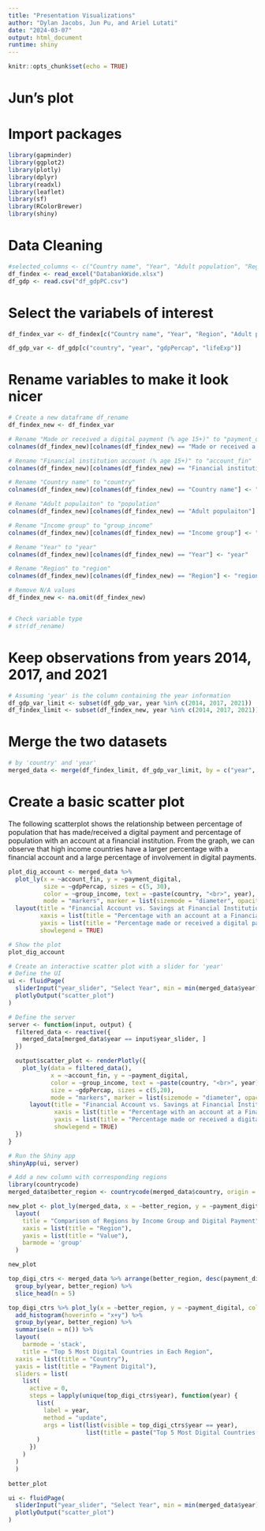 ```yaml
---
title: "Presentation Visualizations"
author: "Dylan Jacobs, Jun Pu, and Ariel Lutati"
date: "2024-03-07"
output: html_document
runtime: shiny
---
```


```r
knitr::opts_chunk$set(echo = TRUE)
```

# Jun's plot
# Import packages
```r
library(gapminder)
library(ggplot2)
library(plotly)
library(dplyr)
library(readxl)
library(leaflet)
library(sf)
library(RColorBrewer)
library(shiny)
```

# Data Cleaning

```r
#selected_columns <- c("Country name", "Year", "Adult population", "Region", "Income group", "Saved at a financial institution (% age 15+)")
df_findex <- read_excel("DatabankWide.xlsx")
df_gdp <- read.csv("df_gdpPC.csv")
```

# Select the variabels of interest
```r
df_findex_var <- df_findex[c("Country name", "Year", "Region", "Adult populaiton", "Income group", "Made or received a digital payment (% age 15+)", "Financial institution account (% age 15+)")]

df_gdp_var <- df_gdp[c("country", "year", "gdpPercap", "lifeExp")]
```


# Rename variables to make it look nicer
```r
# Create a new dataframe df_rename
df_findex_new <- df_findex_var

# Rename "Made or received a digital payment (% age 15+)" to "payment_digital"
colnames(df_findex_new)[colnames(df_findex_new) == "Made or received a digital payment (% age 15+)"] <- "payment_digital"

# Rename "Financial institution account (% age 15+)" to "account_fin"
colnames(df_findex_new)[colnames(df_findex_new) == "Financial institution account (% age 15+)"] <- "account_fin"

# Rename "Country name" to "country"
colnames(df_findex_new)[colnames(df_findex_new) == "Country name"] <- "country"

# Rename "Adult populaiton" to "population"
colnames(df_findex_new)[colnames(df_findex_new) == "Adult populaiton"] <- "population"

# Rename "Income group" to "group_income"
colnames(df_findex_new)[colnames(df_findex_new) == "Income group"] <- "group_income"

# Rename "Year" to "year"
colnames(df_findex_new)[colnames(df_findex_new) == "Year"] <- "year"

# Rename "Region" to "region"
colnames(df_findex_new)[colnames(df_findex_new) == "Region"] <- "region"

# Remove N/A values
df_findex_new <- na.omit(df_findex_new)


# Check variable type
# str(df_rename)
```

# Keep observations from years 2014, 2017, and 2021
```r
# Assuming 'year' is the column containing the year information
df_gdp_var_limit <- subset(df_gdp_var, year %in% c(2014, 2017, 2021))
df_findex_limit <- subset(df_findex_new, year %in% c(2014, 2017, 2021))
```



# Merge the two datasets
```r
# by 'country' and 'year'
merged_data <- merge(df_findex_limit, df_gdp_var_limit, by = c("year", "country"))
```


# Create a basic scatter plot

The following scatterplot shows the relationship between percentage of population that has made/received a digital payment and percentage of population with an account at a financial institution. From the graph, we can observe that high income countries have a larger percentage with a financial account and a large percentage of involvement in digital payments.
```r
plot_dig_account <- merged_data %>%
  plot_ly(x = ~account_fin, y = ~payment_digital,
          size = ~gdpPercap, sizes = c(5, 30), 
          color = ~group_income, text = ~paste(country, "<br>", year),
          mode = "markers", marker = list(sizemode = "diameter", opacity = 0.6)) %>%
  layout(title = "Financial Account vs. Savings at Financial Institution",
         xaxis = list(title = "Percentage with an account at a Financial Institution"),
         yaxis = list(title = "Percentage made or received a digital payment"),
         showlegend = TRUE)

# Show the plot
plot_dig_account

```


```r
# Create an interactive scatter plot with a slider for 'year'
# Define the UI
ui <- fluidPage(
  sliderInput("year_slider", "Select Year", min = min(merged_data$year), max = max(merged_data$year), value = min(merged_data$year), step = 1),
  plotlyOutput("scatter_plot")
)

# Define the server
server <- function(input, output) {
  filtered_data <- reactive({
    merged_data[merged_data$year == input$year_slider, ]
  })

  output$scatter_plot <- renderPlotly({
    plot_ly(data = filtered_data(),
            x = ~account_fin, y = ~payment_digital,
            color = ~group_income, text = ~paste(country, "<br>", year),
            size = ~gdpPercap, sizes = c(5,20),
            mode = "markers", marker = list(sizemode = "diameter", opacity = 0.6)) %>%
      layout(title = "Financial Account vs. Savings at Financial Institution",
             xaxis = list(title = "Percentage with an account at a Financial Institution"),
             yaxis = list(title = "Percentage made or received a digital payment"),
             showlegend = TRUE)
  })
}

# Run the Shiny app
shinyApp(ui, server)

```



```r
# Add a new column with corresponding regions
library(countrycode)
merged_data$better_region <- countrycode(merged_data$country, origin = "country.name", destination = "region")
```

```r
new_plot <- plot_ly(merged_data, x = ~better_region, y = ~payment_digital, color = ~country, type = 'bar') %>%
  layout(
    title = "Comparison of Regions by Income Group and Digital Payment",
    xaxis = list(title = "Region"),
    yaxis = list(title = "Value"),
    barmode = 'group'
  )

new_plot
```
```r
top_digi_ctrs <- merged_data %>% arrange(better_region, desc(payment_digital)) %>%
  group_by(year, better_region) %>%
  slice_head(n = 5)

top_digi_ctrs %>% plot_ly(x = ~better_region, y = ~payment_digital, color = ~country) %>%
  add_histogram(hoverinfo = "x+y") %>%
  group_by(year, better_region) %>%
  summarise(n = n()) %>%
  layout(
    barmode = 'stack',
    title = "Top 5 Most Digital Countries in Each Region",
  xaxis = list(title = "Country"),
  yaxis = list(title = "Payment Digital"),
  sliders = list(
    list(
      active = 0,
      steps = lapply(unique(top_digi_ctrs$year), function(year) {
        list(
          label = year,
          method = "update",
          args = list(list(visible = top_digi_ctrs$year == year),
                      list(title = paste("Top 5 Most Digital Countries in Each Region - ", year)))
        )
      })
    )
  )
  )
  
better_plot
```
```r
ui <- fluidPage(
  sliderInput("year_slider", "Select Year", min = min(merged_data$year), max = max(merged_data$year), value = min(merged_data$year), step = 1),
  plotlyOutput("scatter_plot")
)


```

